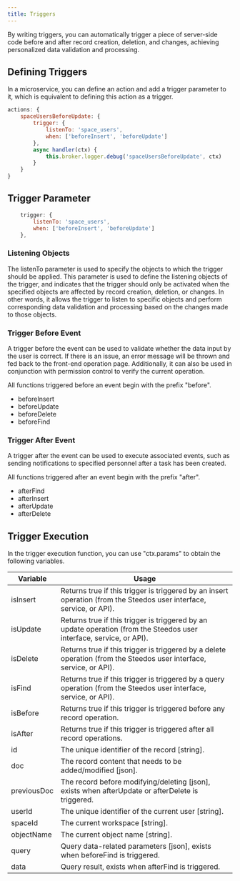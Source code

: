 ```yaml
---
title: Triggers
---
```


By writing triggers, you can automatically trigger a piece of server-side code before and after record creation, deletion, and changes, achieving personalized data validation and processing.



## Defining Triggers

In a microservice, you can define an action and add a trigger parameter to it, which is equivalent to defining this action as a trigger.

```js
actions: {
    spaceUsersBeforeUpdate: {
        trigger: { 
            listenTo: 'space_users', 
            when: ['beforeInsert', 'beforeUpdate']
        },
        async handler(ctx) {
            this.broker.logger.debug('spaceUsersBeforeUpdate', ctx)
        }   
    }
}
```

## Trigger Parameter

```js
    trigger: { 
        listenTo: 'space_users', 
        when: ['beforeInsert', 'beforeUpdate']
    },
```

### Listening Objects

The listenTo parameter is used to specify the objects to which the trigger should be applied. This parameter is used to define the listening objects of the trigger, and indicates that the trigger should only be activated when the specified objects are affected by record creation, deletion, or changes. In other words, it allows the trigger to listen to specific objects and perform corresponding data validation and processing based on the changes made to those objects.

### Trigger Before Event

A trigger before the event can be used to validate whether the data input by the user is correct. If there is an issue, an error message will be thrown and fed back to the front-end operation page. Additionally, it can also be used in conjunction with permission control to verify the current operation.

All functions triggered before an event begin with the prefix "before".

* beforeInsert
* beforeUpdate
* beforeDelete
* beforeFind

### Trigger After Event

A trigger after the event can be used to execute associated events, such as sending notifications to specified personnel after a task has been created.

All functions triggered after an event begin with the prefix "after".

* afterFind
* afterInsert
* afterUpdate
* afterDelete

## Trigger Execution

In the trigger execution function, you can use "ctx.params" to obtain the following variables.

Variable | Usage
-- | --
isInsert | Returns true if this trigger is triggered by an insert operation (from the Steedos user interface, service, or API).
isUpdate | Returns true if this trigger is triggered by an update operation (from the Steedos user interface, service, or API).
isDelete | Returns true if this trigger is triggered by a delete operation (from the Steedos user interface, service, or API).
isFind | Returns true if this trigger is triggered by a query operation (from the Steedos user interface, service, or API).
isBefore | Returns true if this trigger is triggered before any record operation.
isAfter | Returns true if this trigger is triggered after all record operations.
id | The unique identifier of the record [string].
doc | The record content that needs to be added/modified [json].
previousDoc | The record before modifying/deleting [json], exists when afterUpdate or afterDelete is triggered.
userId | The unique identifier of the current user [string].
spaceId | The current workspace [string].
objectName | The current object name [string].
query | Query data-related parameters [json], exists when beforeFind is triggered.
data | Query result, exists when afterFind is triggered.